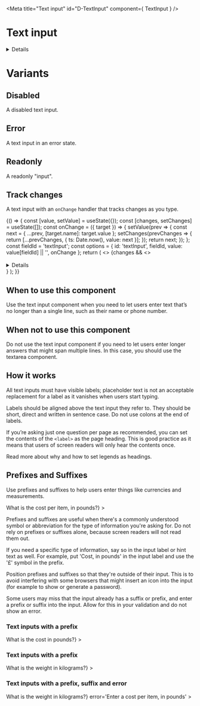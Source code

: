 <!-- Global imports -->

<!-- Local imports -->

<Meta title="Text input" id="D-TextInput" component={ TextInput } />

# Text input

<p><Tag text="Alpha" /></p>

<Canvas>
  <Story name="Default">
    <TextInput id="input" fieldId="input" />
  </Story>
</Canvas>

<Details summary="Properties" className="no-indent">
  <ArgsTable of={ TextInput } />
</Details>

# Variants
## Disabled

A disabled text input.

<Canvas>
  <Story name="Disabled">
    <TextInput id="disabledInput" fieldId="disabledInput" disabled={true} />
  </Story>
</Canvas>

## Error

A text input in an error state.

<Canvas>
  <Story name="Error">
    <TextInput id="errorInput" fieldId="errorInput" error="This is an error" />
  </Story>
</Canvas>

## Readonly

A readonly "input".

<Canvas>
  <Story name="Readonly">
    <TextInput id="readonlyInput" fieldId="readonlyInput" value="This is readonly text." readonly />
  </Story>
</Canvas>

## Track changes

A text input with an `onChange` handler that tracks changes as you type.

<Canvas>
  <Story name="Track changes">
    {() => {
      const [value, setValue] = useState({});
      const [changes, setChanges] = useState([]);
      const onChange = ({ target }) => {
        setValue(prev => {
          const next = { ...prev, [target.name]: target.value };
          setChanges(prevChanges => {
            return [...prevChanges, { ts: Date.now(), value: next }];
          });
          return next;
        });
      };
      const fieldId = 'textInput';
      const options = {
        id: 'textInput',
        fieldId,
        value: value[fieldId] || '',
        onChange
      };
      return (
        <>
          <TextInput {...options} />
          {changes && 
            <>
              <br /><br />
              <Details summary="Change series" className="no-indent">
                <ol>
                  {changes && changes.map(change => (
                    <li key={change.ts}>{JSON.stringify(change.value)}</li>
                  ))}
                </ol>
              </Details>
            </>
          }
        </>
      );
    }}
  </Story>
</Canvas>


## When to use this component
Use the text input component when you need to let users enter text that’s no longer than a single line, such as their name or phone number.

## When not to use this component
Do not use the text input component if you need to let users enter longer answers that might span multiple lines. In this case, you should use the textarea component.

## How it works
All text inputs must have visible labels; placeholder text is not an acceptable replacement for a label as it vanishes when users start typing.

Labels should be aligned above the text input they refer to. They should be short, direct and written in sentence case. Do not use colons at the end of labels.

If you’re asking just <Link href="https://design-system.service.gov.uk/patterns/question-pages/#start-by-asking-one-question-per-page">one question per page</Link> 
as recommended, you can set the contents of the `<label>` as the page heading. This is good practice as it means that users of screen readers will only hear the contents once.

Read more about <Link href="https://design-system.service.gov.uk/get-started/labels-legends-headings/">why and how to set legends as headings</Link>.

<Canvas>
  <Story name="Default2">
    <TextInput id="input" fieldId="input" />
  </Story>
</Canvas>

## Prefixes and Suffixes

Use prefixes and suffixes to help users enter things like currencies and measurements.

<Canvas>
  <Story name='SuffixesAndPrefixes'>
    <FormGroup
      id='suffixprefixinput'
      label={<h1 className='govuk-heading-l'>What is the cost per item, in pounds?</h1>}
    >
      <TextInput id='input' fieldId='input' prefix='£' suffix='per item' />
    </FormGroup>
  </Story>
</Canvas>

Prefixes and suffixes are useful when there's a commonly understood symbol or abbreviation for the type of information you're asking for. Do not rely on prefixes or suffixes alone, because screen readers will not read them out.

If you need a specific type of information, say so in the input label or hint text as well. For example, put 'Cost, in pounds' in the input label and use the '£' symbol in the prefix.

Position prefixes and suffixes so that they're outside of their input. This is to avoid interfering with some browsers that might insert an icon into the input (for example to show or generate a password).

Some users may miss that the input already has a suffix or prefix, and enter a prefix or suffix into the input. Allow for this in your validation and do not show an error.

### Text inputs with a prefix 

<Canvas>
  <Story name='Prefix'>
    <FormGroup
      id='prefixinput'
      label={<h1 className='govuk-heading-l'>What is the cost in pounds?</h1>}
    >
      <TextInput id='input' fieldId='input' prefix='£'/>
    </FormGroup>
  </Story>
</Canvas>

### Text inputs with a prefix 

<Canvas>
  <Story name='Suffix'>
    <FormGroup
      id='suffixinput'
      label={<h1 className='govuk-heading-l'>What is the weight in kilograms?</h1>}
    >
      <TextInput id='input' fieldId='input' suffix='kg'/>
    </FormGroup>
  </Story>
</Canvas>

### Text inputs with a prefix, suffix and error

<Canvas>
  <Story name='prefixsuffixerror'>
    <FormGroup
      id='suffixinput'
      label={<h1 className='govuk-heading-l'>What is the weight in kilograms?</h1>}
      error='Enter a cost per item, in pounds'
    >
      <TextInput id='input' fieldId='input'  prefix='£' suffix='per item'  error />
    </FormGroup>
  </Story>
</Canvas>
